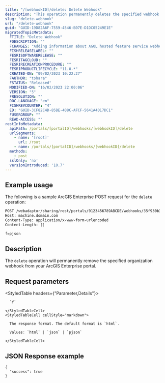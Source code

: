 ```yaml
---
title: "/[webhookID]/delete: Delete Webhook"
description: "This operation permanently deletes the specified webhook from your Enterprise portal."
slug: "delete-webhook"
url: "/delete-webhook"
guid: "GUID-19D82A6F-7559-4546-B07E-D1DC05249E1E"
migratedTopicMetadata:
  FTITLE: "Delete Webhook"
  FDESCRIPTION: ""
  FCHANGES: "Adding information about AGOL hosted feature service webhooks to note"
  FISHRELEASELABEL: ""
  FESRISOFTWARERELEASE: ""
  FESRITAGCLOUD: ""
  FESRIRECREATIONPROCEDURE: ""
  FESRIPRODUCTLIFECYCLE: "11.0-*"
  CREATED-ON: "09/02/2023 10:22:27"
  FAUTHOR: "tohara"
  FSTATUS: "Released"
  MODIFIED-ON: "16/02/2023 22:00:06"
  VERSION: "5"
  FRESOLUTION: ""
  DOC-LANGUAGE: "en"
  FISHREVCOUNTER: "4"
  ED: "GUID-3CF82C4D-85BE-408C-AFCF-5641A4017DC1"
  FUSERGROUP: ""
  READ-ACCESS: ""
restInfoMetadata:
  apiPath: /portals/[portalID]/webhooks/[webhookID]/delete
  urlSegments:
    - name: '[root]'
      url: /root
    - name: /portals/[portalID]/webhooks/[webhookID]/delete
  methods:
    - post
  sslOnly: 'no'
  versionIntroduced: '10.7'
---
```


## Example usage

The following is a sample ArcGIS Enterprise POST request for the `delete` operation:

```markdown
POST /webadaptor/sharing/rest/portals/0123456789ABCDE/webhooks/35f930b31df64b62873127613d047a1b/delete HTTP/1.1
Host: machine.domain.com
Content-Type: application/x-www-form-urlencoded
Content-Length: []

f=pjson

```

 

## Description

The `delete` operation will permanently remove the specified organization webhook from your ArcGIS Enterprise portal.


## Request parameters

<StyledTable headers={"Parameter,Details"}>
  <StyledTableRow>
    <StyledTableCell cellStyle="markdown">

      `f` 

    </StyledTableCell>
    <StyledTableCell cellStyle="markdown">

      The response format. The default format is `html`.

      Values: `html` | `json` | `pjson`

    </StyledTableCell>
  </StyledTableRow>
</StyledTable>


## JSON Response example

```other
{
  "success": true
}
```